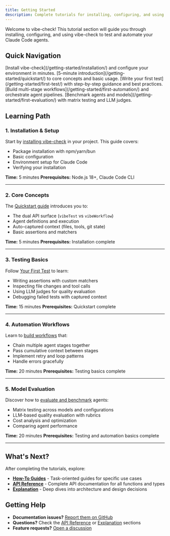 ```yaml
---
title: Getting Started
description: Complete tutorials for installing, configuring, and using vibe-check to test and automate Claude Code agents. Learn testing, automation workflows, and model evaluation from scratch.
---
```



Welcome to vibe-check! This tutorial section will guide you through installing, configuring, and using vibe-check to test and automate your Claude Code agents.

## Quick Navigation

<CardGrid>
  <Card title="Installation" icon="rocket">
    [Install vibe-check](/getting-started/installation/) and configure your environment in minutes.
  </Card>

  <Card title="Quickstart" icon="star">
    [5-minute introduction](/getting-started/quickstart/) to core concepts and basic usage.
  </Card>

  <Card title="Your First Test" icon="puzzle">
    [Write your first test](/getting-started/first-test/) with step-by-step guidance and best practices.
  </Card>

  <Card title="Your First Automation" icon="setting">
    [Build multi-stage workflows](/getting-started/first-automation/) and orchestrate agent pipelines.
  </Card>

  <Card title="Your First Evaluation" icon="approve-check">
    [Benchmark agents and models](/getting-started/first-evaluation/) with matrix testing and LLM judges.
  </Card>
</CardGrid>

## Learning Path

### 1. Installation & Setup

Start by [installing vibe-check](/getting-started/installation/) in your project. This guide covers:

- Package installation with npm/yarn/bun
- Basic configuration
- Environment setup for Claude Code
- Verifying your installation

**Time:** 5 minutes
**Prerequisites:** Node.js 18+, Claude Code CLI

---

### 2. Core Concepts

The [Quickstart guide](/getting-started/quickstart/) introduces you to:

- The dual API surface (`vibeTest` vs `vibeWorkflow`)
- Agent definitions and execution
- Auto-captured context (files, tools, git state)
- Basic assertions and matchers

**Time:** 5 minutes
**Prerequisites:** Installation complete

---

### 3. Testing Basics

Follow [Your First Test](/getting-started/first-test/) to learn:

- Writing assertions with custom matchers
- Inspecting file changes and tool calls
- Using LLM judges for quality evaluation
- Debugging failed tests with captured context

**Time:** 15 minutes
**Prerequisites:** Quickstart complete

---

### 4. Automation Workflows

Learn to [build workflows](/getting-started/first-automation/) that:

- Chain multiple agent stages together
- Pass cumulative context between stages
- Implement retry and loop patterns
- Handle errors gracefully

**Time:** 20 minutes
**Prerequisites:** Testing basics complete

---

### 5. Model Evaluation

Discover how to [evaluate and benchmark](/getting-started/first-evaluation/) agents:

- Matrix testing across models and configurations
- LLM-based quality evaluation with rubrics
- Cost analysis and optimization
- Comparing agent performance

**Time:** 20 minutes
**Prerequisites:** Testing and automation basics complete

---

## What's Next?

After completing the tutorials, explore:

- **[How-To Guides](/guides/)** - Task-oriented guides for specific use cases
- **[API Reference](/api/)** - Complete API documentation for all functions and types
- **[Explanation](/explanation/)** - Deep dives into architecture and design decisions

## Getting Help

- **Documentation issues?** [Report them on GitHub](https://github.com/DAOresearch/vibe-check/issues)
- **Questions?** Check the [API Reference](/api/) or [Explanation](/explanation/) sections
- **Feature requests?** [Open a discussion](https://github.com/DAOresearch/vibe-check/discussions)

